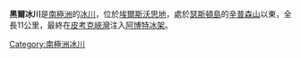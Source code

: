 {{coord|72|13|S|100|33|W|source:GNIS|display=title}}

'''黑爾冰川'''是[[南極洲|南極洲]]的[[冰川|冰川]]，位於[[埃爾斯沃思地|埃爾斯沃思地]]，處於[[瑟斯頓島|瑟斯頓島]]的[[辛普森山|辛普森山]]以東，全長11公里，最終在[[皮考克峽灣|皮考克峽灣]]注入[[阿博特冰架|阿博特冰架]]。

{{Antarctica-geo-stub}}
[[Category:南極洲冰川|Category:南極洲冰川]]